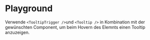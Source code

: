 # Playground

Verwende `<TooltipTrigger />`und `<Tooltip />` in Kombination mit der gewünschten Component, um beim Hovern des Elemnts einen Tooltip anzuzeigen.

<LiveCodeEditor />
